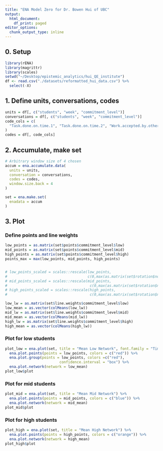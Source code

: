 ```yaml
---
title: "ENA Model Zero for Dr. Bowen Hui of UBC"
output:
  html_document:
    df_print: paged
editor_options: 
  chunk_output_type: inline
---
```

## 0. Setup 
```r
library(rENA)
library(magrittr)
library(scales)
setwd("~/Desktop/epistemic_analytics/hui_QE_institute")
df <- read.csv("./datasets/reformatted_hui_data.csv") %>%
  select(-X)
```

## 1. Define units, conversations, codes
```r
units = df[, c("students", "week", "commitment_level")]
conversations = df[, c("students", "week", "commitment_level")]
code_cols = c(
  "Task.done.on.time.1", "Task.done.on.time.2", "Work.accepted.by.others.1", "Work.accepted.by.others.2", "Positive.tone.1",     "Positive.tone.2", "Initiate.conversations.1",  "Initiate.conversations.2",  "Help.others.1", "Help.others.2",                 "Completes.more.tasks.1", "Completes.more.tasks.2", "Assigns.tasks.1", "Assigns.tasks.2", "Review.work.from.others.1",         "Review.work.from.others.2", "Initiate.meeting.1", "Initiate.meeting.2"
)
codes = df[, code_cols]
```

## 2. Accumulate, make set
```r
# Arbitrary window size of 4 chosen
accum = ena.accumulate.data(
  units = units,
  conversation = conversations,
  codes = codes,
  window.size.back = 4
)

set = ena.make.set(
  enadata = accum
)
```

## 3. Plot 

### Define points and line weights
```r
low_points = as.matrix(set$points$commitment_level$low)
mid_points = as.matrix(set$points$commitment_level$mid)
high_points = as.matrix(set$points$commitment_level$high)
points_max = max(low_points, mid_points, high_points)


# low_points_scaled = scales::rescale(low_points,
#                                     c(0,max(as.matrix(set$rotation$nodes))), c(0,points_max))
# mid_points_scaled = scales::rescale(mid_points,
#                                      c(0,max(as.matrix(set$rotation$nodes))), c(0,points_max))
# high_points_scaled = scales::rescale(high_points,
#                                      c(0,max(as.matrix(set$rotation$nodes))), c(0,points_max))

low_lw = as.matrix(set$line.weights$commitment_level$low)
low_mean = as.vector(colMeans(low_lw))
mid_lw = as.matrix(set$line.weights$commitment_level$mid)
mid_mean = as.vector(colMeans(mid_lw))
high_lw = as.matrix(set$line.weights$commitment_level$high)
high_mean = as.vector(colMeans(high_lw))
```

### Plot for low students
```r
plot_low = ena.plot(set, title = "Mean Low Network", font.family = "Times") %>%
  ena.plot.points(points = low_points, colors = c("red")) %>%
  ena.plot.group(points = low_points, colors =c("red"),
                         confidence.interval = "box") %>% 
  ena.plot.network(network = low_mean)
plot_low$plot
```

### Plot for mid students
```r
plot_mid = ena.plot(set, title = "Mean Mid Network") %>%
  ena.plot.points(points = mid_points, colors = c("blue")) %>%
  ena.plot.network(network = mid_mean)
plot_mid$plot
```

### Plot for high students
```r
plot_high = ena.plot(set, title = "Mean High Network") %>%
  ena.plot.points(points = high_points, colors = c("orange")) %>%
  ena.plot.network(network = high_mean)
plot_high$plot
```



